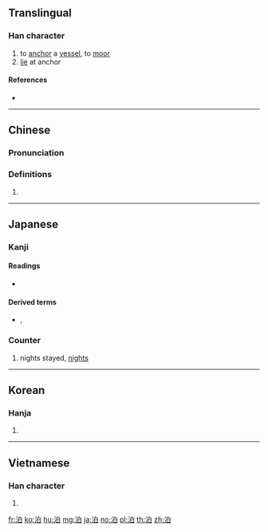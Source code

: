 {{also|泺}}
==Translingual==

===Han character===
{{Han char|rn=85|rad=水|as=05|sn=8|four=36100|canj=EHA|ids=⿰氵白}}

# to [[anchor]] a [[vessel]], to [[moor]]
# [[lie]] at anchor

====References====
* {{Han ref|kx=0615.140|dkj=17275|dj=1009.100|hdz=31588.050|uh=6CCA|ud=27850|bh=AA79|bd=43641}}

----

==Chinese==
{{zh-forms}}

===Pronunciation===
{{zh-pron
|m=bó
|c=bok6
|h=pfs=
|md=
|mn=po̍h
|w=
|mc=y
|oc=y
|cat=
}}

===Definitions===
{{zh-hanzi}}

# {{rfdef|lang=zh}}

----

==Japanese==

===Kanji===
{{ja-kanji|grade=c|rs=水05}}

====Readings====
* {{ja-readings|on=[[はく]] (haku)|kun=[[とまる]] (tomaru), [[とめる]] (tomeru), [[とまり]] (tomari)}}

====Derived terms====
* {{l|ja|素泊り}}, {{l|ja|素泊まり|tr=[[すどまり]], sudomari}}

===Counter===
{{ja-pos|はく|counter}}

# nights stayed, [[nights]]

----

==Korean==

===Hanja===
{{ko-hanja|hangeul=박|eumhun=|rv=bak|mr=pak|y=pak}}

# {{defn|lang=ko|sort=水05}}

----

==Vietnamese==

===Han character===
{{vi-hantu|[[bạc]]|rs=水05}}

# {{defn|lang=vi|sort=水05}}

[[fr:泊]]
[[ko:泊]]
[[hu:泊]]
[[mg:泊]]
[[ja:泊]]
[[no:泊]]
[[pl:泊]]
[[th:泊]]
[[zh:泊]]